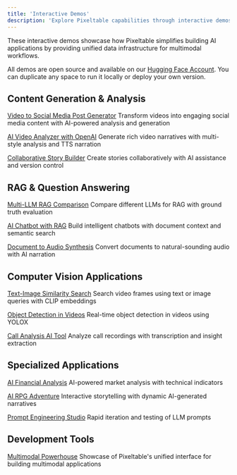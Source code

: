 ```yaml
---
title: 'Interactive Demos'
description: 'Explore Pixeltable capabilities through interactive demos'
---
```


These interactive demos showcase how Pixeltable simplifies building AI applications by providing unified data infrastructure for multimodal workflows.

All demos are open source and available on our [Hugging Face Account](https://huggingface.co/Pixeltable). You can duplicate any space to run it locally or deploy your own version.

## Content Generation & Analysis

[Video to Social Media Post Generator](https://huggingface.co/spaces/Pixeltable/video-to-social-media-post-generator)
Transform videos into engaging social media content with AI-powered analysis and generation

[AI Video Analyzer with OpenAI](https://huggingface.co/spaces/Pixeltable/ai-video-analyzer-gpt4-vision-tts-narration)
Generate rich video narratives with multi-style analysis and TTS narration

[Collaborative Story Builder](https://huggingface.co/spaces/Pixeltable/Collaborative-Story-Builder)
Create stories collaboratively with AI assistance and version control

## RAG & Question Answering

[Multi-LLM RAG Comparison](https://huggingface.co/spaces/Pixeltable/Multi-LLM-RAG-with-Groundtruth-Comparison)
Compare different LLMs for RAG with ground truth evaluation

[AI Chatbot with RAG](https://huggingface.co/spaces/Pixeltable/AI-Chatbot-With-Retrieval-Augmented-Generation)
Build intelligent chatbots with document context and semantic search

[Document to Audio Synthesis](https://huggingface.co/spaces/Pixeltable/Document-to-Audio-Synthesis)
Convert documents to natural-sounding audio with AI narration

## Computer Vision Applications

[Text-Image Similarity Search](https://huggingface.co/spaces/Pixeltable/text-image-similarity-search-on-video-frames-embedding-indexes)
Search video frames using text or image queries with CLIP embeddings

[Object Detection in Videos](https://huggingface.co/spaces/Pixeltable/object-detection-in-videos-with-yolox)
Real-time object detection in videos using YOLOX

[Call Analysis AI Tool](https://huggingface.co/spaces/Pixeltable/Call-Analysis-AI-Tool)
Analyze call recordings with transcription and insight extraction

## Specialized Applications

[AI Financial Analysis](https://huggingface.co/spaces/Pixeltable/AI-Financial-Analysis-Platform)
AI-powered market analysis with technical indicators

[AI RPG Adventure](https://huggingface.co/spaces/Pixeltable/AI-RPG-Adventure)
Interactive storytelling with dynamic AI-generated narratives

[Prompt Engineering Studio](https://huggingface.co/spaces/Pixeltable/Prompt-Engineering-and-LLM-Studio)
Rapid iteration and testing of LLM prompts

## Development Tools

[Multimodal Powerhouse](https://huggingface.co/spaces/Pixeltable/Multimodal-Powerhouse)
Showcase of Pixeltable's unified interface for building multimodal applications